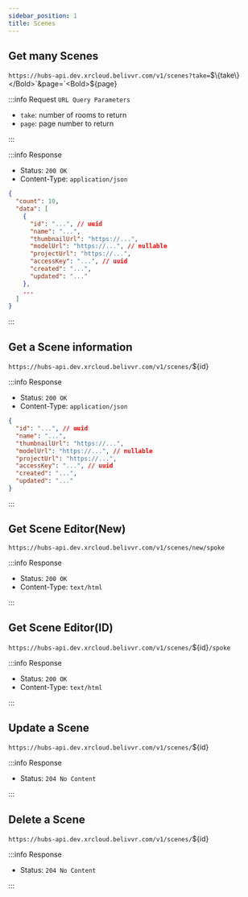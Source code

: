 ```yaml
---
sidebar_position: 1
title: Scenes
---
```



## Get many Scenes

`https://hubs-api.dev.xrcloud.belivvr.com/v1/scenes?take=`<Bold>$\{take\}</Bold>`&page=`<Bold>$\{page\}</Bold>

:::info Request `URL Query Parameters`

- `take`: number of rooms to return
- `page`: page number to return

:::

:::info Response

- Status: `200 OK`
- Content-Type: `application/json`

```json
{
  "count": 10,
  "data": [
    {
      "id": "...", // uuid
      "name": "...",
      "thumbnailUrl": "https://...",
      "modelUrl": "https://...", // nullable
      "projectUrl": "https://...",
      "accessKey": "...", // uuid
      "created": "...",
      "updated": "..."
    },
    ...
  ]
}
```

:::

## Get a Scene information

`https://hubs-api.dev.xrcloud.belivvr.com/v1/scenes/`<Bold>$\{id\}</Bold>

:::info Response

- Status: `200 OK`
- Content-Type: `application/json`

```json
{
  "id": "...", // uuid
  "name": "...",
  "thumbnailUrl": "https://...",
  "modelUrl": "https://...", // nullable
  "projectUrl": "https://...",
  "accessKey": "...", // uuid
  "created": "...",
  "updated": "..."
}
```

:::

## Get Scene Editor(New)

`https://hubs-api.dev.xrcloud.belivvr.com/v1/scenes/new/spoke`

:::info Response

- Status: `200 OK`
- Content-Type: `text/html`

:::

## Get Scene Editor(ID)

`https://hubs-api.dev.xrcloud.belivvr.com/v1/scenes/`<Bold>$\{id\}</Bold>`/spoke`

:::info Response

- Status: `200 OK`
- Content-Type: `text/html`

:::

## Update a Scene

`https://hubs-api.dev.xrcloud.belivvr.com/v1/scenes/`<Bold>$\{id\}</Bold>

:::info Response

- Status: `204 No Content`

:::

## Delete a Scene

`https://hubs-api.dev.xrcloud.belivvr.com/v1/scenes/`<Bold>$\{id\}</Bold>

:::info Response

- Status: `204 No Content`

:::
